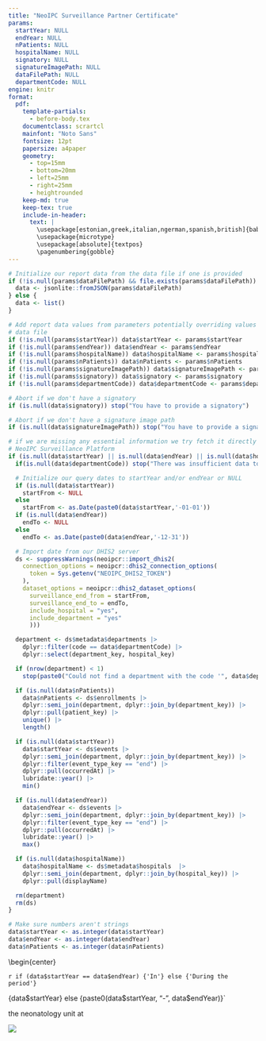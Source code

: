 ```yaml
---
title: "NeoIPC Surveillance Partner Certificate"
params:
  startYear: NULL
  endYear: NULL
  nPatients: NULL
  hospitalName: NULL
  signatory: NULL
  signatureImagePath: NULL
  dataFilePath: NULL
  departmentCode: NULL
engine: knitr
format:
  pdf:
    template-partials:
      - before-body.tex
    documentclass: scrartcl
    mainfont: "Noto Sans"
    fontsize: 12pt
    papersize: a4paper
    geometry:
      - top=15mm
      - bottom=20mm
      - left=25mm
      - right=25mm
      - heightrounded
    keep-md: true
    keep-tex: true
    include-in-header: 
      text: |
        \usepackage[estonian,greek,italian,ngerman,spanish,british]{babel}
        \usepackage{microtype}
        \usepackage[absolute]{textpos}
        \pagenumbering{gobble}
---
```

```r

# Initialize our report data from the data file if one is provided
if (!is.null(params$dataFilePath) && file.exists(params$dataFilePath)) {
  data <- jsonlite::fromJSON(params$dataFilePath)
} else {
  data <- list()
}

# Add report data values from parameters potentially overriding values from the
# data file
if (!is.null(params$startYear)) data$startYear <- params$startYear
if (!is.null(params$endYear)) data$endYear <- params$endYear
if (!is.null(params$hospitalName)) data$hospitalName <- params$hospitalName
if (!is.null(params$nPatients)) data$nPatients <- params$nPatients
if (!is.null(params$signatureImagePath)) data$signatureImagePath <- params$signatureImagePath
if (!is.null(params$signatory)) data$signatory <- params$signatory
if (!is.null(params$departmentCode)) data$departmentCode <- params$departmentCode

# Abort if we don't have a signatory
if (is.null(data$signatory)) stop("You have to provide a signatory")

# Abort if we don't have a signature image path
if (is.null(data$signatureImagePath)) stop("You have to provide a signatureImagePath")

# if we are missing any essential information we try fetch it directly from the
# NeoIPC Surveillance Platform
if (is.null(data$startYear) || is.null(data$endYear) || is.null(data$hospitalName) || is.null(data$nPatients)) {
  if(is.null(data$departmentCode)) stop("There was insufficient data to generate a partner certificate.\nIf you don't have all the information please provide a department code so that the system can acquire the information from the NeoIPC Surveillance Platform.")

  # Initialize our query dates to startYear and/or endYear or NULL
  if (is.null(data$startYear))
    startFrom <- NULL
  else
    startFrom <- as.Date(paste0(data$startYear,'-01-01'))
  if (is.null(data$endYear))
    endTo <- NULL
  else
    endTo <- as.Date(paste0(data$endYear,'-12-31'))

  # Import date from our DHIS2 server
  ds <- suppressWarnings(neoipcr::import_dhis2(
    connection_options = neoipcr::dhis2_connection_options(
      token = Sys.getenv("NEOIPC_DHIS2_TOKEN")
    ),
    dataset_options = neoipcr::dhis2_dataset_options(
      surveillance_end_from = startFrom,
      surveillance_end_to = endTo,
      include_hospital = "yes",
      include_department = "yes"
      )))

  department <- ds$metadata$departments |>
    dplyr::filter(code == data$departmentCode) |>
    dplyr::select(department_key, hospital_key)

  if (nrow(department) < 1)
    stop(paste0("Could not find a department with the code '", data$departmentCode, "'."))

  if (is.null(data$nPatients))
    data$nPatients <- ds$enrollments |>
    dplyr::semi_join(department, dplyr::join_by(department_key)) |>
    dplyr::pull(patient_key) |>
    unique() |>
    length()

  if (is.null(data$startYear))
    data$startYear <- ds$events |>
    dplyr::semi_join(department, dplyr::join_by(department_key)) |>
    dplyr::filter(event_type_key == "end") |>
    dplyr::pull(occurredAt) |>
    lubridate::year() |>
    min()

  if (is.null(data$endYear))
    data$endYear <- ds$events |>
    dplyr::semi_join(department, dplyr::join_by(department_key)) |>
    dplyr::filter(event_type_key == "end") |>
    dplyr::pull(occurredAt) |>
    lubridate::year() |>
    max()

  if (is.null(data$hospitalName))
    data$hospitalName <- ds$metadata$hospitals  |>
    dplyr::semi_join(department, dplyr::join_by(hospital_key)) |>
    dplyr::pull(displayName)

  rm(department)
  rm(ds)
}

# Make sure numbers aren't strings
data$startYear <- as.integer(data$startYear)
data$endYear <- as.integer(data$endYear)
data$nPatients <- as.integer(data$nPatients)
```

\selectlanguage{british}

\begin{center}

`r if (data$startYear == data$endYear) {'In'} else {'During the period'}`

\vspace*{1.25\baselineskip}

\Huge \bfseries `r if (data$startYear == data$endYear) {data$startYear} else {paste0(data$startYear, "-", data$endYear)}`\normalsize \normalfont

\vspace*{1.25\baselineskip}

the neonatology unit at

\vspace*{1.25\baselineskip}

\large \bfseries `r data$hospitalName`\normalsize \normalfont

\vspace*{1.25\baselineskip}

participated in the NeoIPC Surveillance network.

\end{center}

\vspace*{1.25\baselineskip}

By actively tracking a total of `r paste0('**', format(data$nPatients), '**')` newborns with a birth weight below 1,500 g and/or a gestational age of less than 32 weeks, the team provided valuable benchmarking data that can be used to assess and mitigate infection risks in neonatology units. We are proud and happy to have them as partners in our quest to enhance infection prevention and control in neonatology.

\vspace*{4\baselineskip}
\begin{textblock*}{10cm}(12cm,27cm)
`r data$signatory`\\
for the NeoIPC Surveillance team\\
\end{textblock*}
![](`{r} data$signatureImagePath`){fig-align="right"}
